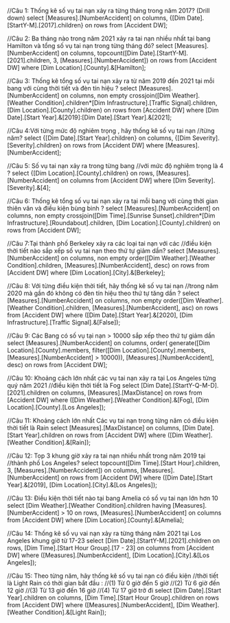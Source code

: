 ﻿//Câu 1: Thống kê số vụ tai nạn xảy ra từng tháng trong năm 2017? (Drill down)
select [Measures].[NumberAccident] on columns,
{[Dim Date].[StartY-M].[2017].children} on rows
from [Accident DW];



//Câu 2: Ba tháng nào trong năm 2021 xảy ra tai nạn nhiều nhất tại bang Hamilton và tổng số vụ tai nạn trong từng tháng đó?
select [Measures].[NumberAccident] on columns,
		topcount([Dim Date].[StartY-M].[2021].children, 3, [Measures].[NumberAccident]) on rows
from [Accident DW]
where [Dim Location].[County].&[Hamilton];






//Câu 3: Thống kê tổng số vụ tai nạn xảy ra từ năm 2019 đến 2021 tại mỗi bang với cùng thời tiết và đèn tín hiệu ?
select [Measures].[NumberAccident] on columns,
	non empty crossjoin([Dim Weather].[Weather Condition].children*[Dim Infrastructure].[Traffic Signal].children,
	[Dim Location].[County].children) on rows
from [Accident DW]
where [Dim Date].[Start Year].&[2019]:[Dim Date].[Start Year].&[2021];




//Câu 4:Với từng mức độ nghiêm trọng , hãy thống kê số vụ tai nạn 
//từng năm?
select {[Dim Date].[Start Year].children} on columns,
		{[Dim Severity].[Severity].children} on rows
from [Accident DW]
where [Measures].[NumberAccident];




//Câu 5: Số vụ tai nạn xảy ra trong từng bang
//với mức độ nghiêm trọng là 4 ?
select {[Dim Location].[County].children} on rows,
		[Measures].[NumberAccident] on columns
from [Accident DW]
where [Dim Severity].[Severity].&[4];




//Câu 6: Thống kê tổng số vụ tai nạn xảy ra tại mỗi bang với cùng thời gian thiên văn và điều kiện bùng binh ?
select [Measures].[NumberAccident] on columns,
	non empty crossjoin([Dim Time].[Sunrise Sunset].children*[Dim Infrastructure].[Roundabout].children,
	[Dim Location].[County].children) on rows
from [Accident DW];



//Câu 7:Tại thành phố Berkeley xảy ra các loại tai nạn với các 
//điều kiện thời tiết nào sắp xếp số vụ tai nạn theo thứ tự giảm dần?
select [Measures].[NumberAccident] on columns,
		non empty order([Dim Weather].[Weather Condition].children, [Measures].[NumberAccident], desc) on rows
from [Accident DW]
where [Dim Location].[City].&[Berkeley];




//Câu 8: Với từng điều kiện thời tiết, hãy thống kê số vụ tai nạn
//trong năm 2020 mà gần đó không có đèn tín hiệu theo thứ tự tăng dần ?
select [Measures].[NumberAccident] on columns,
		non empty order([Dim Weather].[Weather Condition].children, [Measures].[NumberAccident], asc) on rows
from [Accident DW]
where ([Dim Date].[Start Year].&[2020],
		[Dim Infrastructure].[Traffic Signal].&[False]);




//Câu 9: Các Bang có số vụ tại nạn > 10000 sắp xếp theo thứ tự giảm dần
select [Measures].[NumberAccident] on columns,
		order(
			generate([Dim Location].[County].members, 
					filter([Dim Location].[County].members, [Measures].[NumberAccident] > 10000)),
			[Measures].[NumberAccident], desc) on rows
from [Accident DW];





//Câu 10: Khoảng cách lớn nhất các vụ tai nạn xảy ra tại Los Angeles từng quý năm 2021
//điều kiện thời tiết là Fog
select [Dim Date].[StartY-Q-M-D].[2021].children on columns,
		[Measures].[MaxDistance] on rows
from [Accident DW]
where ([Dim Weather].[Weather Condition].&[Fog], 
		[Dim Location].[County].[Los Angeles]);





//Câu 11: Khoảng cách lớn nhất Các vụ tai nạn trong từng năm có điều kiện thời tiết là Rain
select [Measures].[MaxDistance] on columns,
	[Dim Date].[Start Year].children on rows
from [Accident DW]
where ([Dim Weather].[Weather Condition].&[Rain]);




//Câu 12: Top 3 khung giờ xảy ra tai nạn nhiều nhất trong năm 2019 tại
//thành phố Los Angeles? 
select topcount([Dim Time].[Start Hour].children, 3, [Measures].[NumberAccident]) on columns,
		[Measures].[NumberAccident] on rows
from [Accident DW]
where ([Dim Date].[Start Year].&[2019], 
		[Dim Location].[City].&[Los Angeles]);





//Câu 13: Điều kiện thời tiết nào tại bang Amelia có số vụ tai nạn lớn hơn 10
select [Dim Weather].[Weather Condition].children
	having [Measures].[NumberAccident] > 10 on rows,
	[Measures].[NumberAccident] on columns
from [Accident DW]
where [Dim Location].[County].&[Amelia];





//Câu 14: Thống kê số vụ vai nạn xảy ra từng tháng năm 2021 tại Los Angeles khung giờ từ 17-23
select [Dim Date].[StartY-M].[2021].children on rows,
		[Dim Time].[Start Hour Group].[17 - 23] on columns
from [Accident DW]
where ([Measures].[NumberAccident], [Dim Location].[City].&[Los Angeles]);



//Câu 15: Theo từng năm, hãy thống kê số vụ tai nạn có điều kiện 
//thời tiết là Light Rain có thời gian bắt đầu :
//(1) Từ 0 giờ đến 5 giờ 
//(2) Từ 6 giờ đến 12 giờ
//(3) Từ 13 giờ đến 16 giờ 
//(4) Từ 17 giờ trở đi
select [Dim Date].[Start Year].children on columns,
		[Dim Time].[Start Hour Group].children on rows
from [Accident DW]
where ([Measures].[NumberAccident], [Dim Weather].[Weather Condition].&[Light Rain]);



